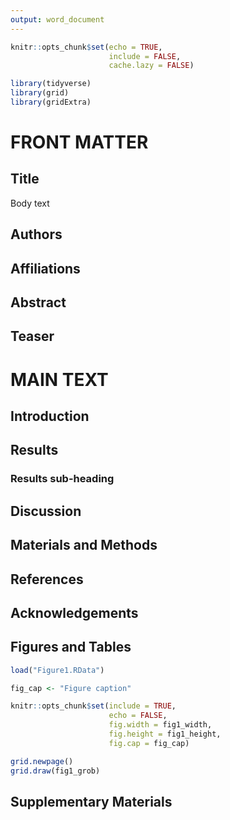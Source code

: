 ```yaml
---
output: word_document
---
```


```r
knitr::opts_chunk$set(echo = TRUE,
                      include = FALSE,
                      cache.lazy = FALSE)
```

```r
library(tidyverse)
library(grid)
library(gridExtra)
```

# FRONT MATTER

## Title

Body text

## Authors

## Affiliations

## Abstract

## Teaser

# MAIN TEXT

## Introduction

## Results

### Results sub-heading


## Discussion

## Materials and Methods

## References

## Acknowledgements

## Figures and Tables

```r
load("Figure1.RData")
```

```r
fig_cap <- "Figure caption"
```

```r
knitr::opts_chunk$set(include = TRUE,
                      echo = FALSE,
                      fig.width = fig1_width,
                      fig.height = fig1_height,
                      fig.cap = fig_cap)
```

```r
grid.newpage()
grid.draw(fig1_grob)
```

## Supplementary Materials